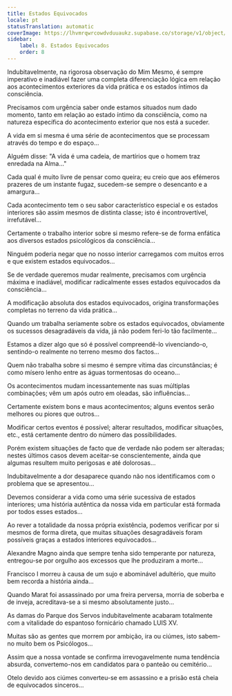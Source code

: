 ```yaml
---
title: Estados Equivocados
locale: pt
statusTranslation: automatic
coverImage: https://lhvmrqwrcowdvduuaukz.supabase.co/storage/v1/object/public/strapi-uploads/small_cover-tratado-de-psicologia-revolucionaria.webp-5e15e1cec4e0ebebcde5d7fc7565d8fd.webp
sidebar:
    label: 8. Estados Equivocados
    order: 8
---
```

Indubitavelmente, na rigorosa observação do Mim Mesmo, é sempre imperativo e inadiável fazer uma completa diferenciação lógica em relação aos acontecimentos exteriores da vida prática e os estados íntimos da consciência.

Precisamos com urgência saber onde estamos situados num dado momento, tanto em relação ao estado íntimo da consciência, como na natureza específica do acontecimento exterior que nos está a suceder.

A vida em si mesma é uma série de acontecimentos que se processam através do tempo e do espaço...

Alguém disse: "A vida é uma cadeia, de martírios que o homem traz enredada na Alma..."

Cada qual é muito livre de pensar como queira; eu creio que aos efémeros prazeres de um instante fugaz, sucedem-se sempre o desencanto e a amargura...

Cada acontecimento tem o seu sabor característico especial e os estados interiores são assim mesmos de distinta classe; isto é incontrovertível, irrefutável...

Certamente o trabalho interior sobre si mesmo refere-se de forma enfática aos diversos estados psicológicos da consciência...

Ninguém poderia negar que no nosso interior carregamos com muitos erros e que existem estados equivocados...

Se de verdade queremos mudar realmente, precisamos com urgência máxima e inadiável, modificar radicalmente esses estados equivocados da consciência...

A modificação absoluta dos estados equivocados, origina transformações completas no terreno da vida prática...

Quando um trabalha seriamente sobre os estados equivocados, obviamente os sucessos desagradáveis da vida, já não podem feri-lo tão facilmente...

Estamos a dizer algo que só é possível compreendê-lo vivenciando-o, sentindo-o realmente no terreno mesmo dos factos...

Quem não trabalha sobre si mesmo é sempre vítima das circunstâncias; é como mísero lenho entre as águas tormentosas do oceano...

Os acontecimentos mudam incessantemente nas suas múltiplas combinações; vêm um após outro em oleadas, são influências...

Certamente existem bons e maus acontecimentos; alguns eventos serão melhores ou piores que outros...

Modificar certos eventos é possível; alterar resultados, modificar situações, etc., está certamente dentro do número das possibilidades.

Porém existem situações de facto que de verdade não podem ser alteradas; nestes últimos casos devem aceitar-se conscientemente, ainda que algumas resultem muito perigosas e até dolorosas...

Indubitavelmente a dor desaparece quando não nos identificamos com o problema que se apresentou...

Devemos considerar a vida como uma série sucessiva de estados interiores; uma história autêntica da nossa vida em particular está formada por todos esses estados...

Ao rever a totalidade da nossa própria existência, podemos verificar por si mesmos de forma direta, que muitas situações desagradáveis foram possíveis graças a estados interiores equivocados...

Alexandre Magno ainda que sempre tenha sido temperante por natureza, entregou-se por orgulho aos excessos que lhe produziram a morte...

Francisco I morreu à causa de um sujo e abominável adultério, que muito bem recorda a história ainda...

Quando Marat foi assassinado por uma freira perversa, morria de soberba e de inveja, acreditava-se a si mesmo absolutamente justo...

As damas do Parque dos Servos indubitavelmente acabaram totalmente com a vitalidade do espantoso fornicário chamado LUIS XV.

Muitas são as gentes que morrem por ambição, ira ou ciúmes, isto sabem-no muito bem os Psicólogos...

Assim que a nossa vontade se confirma irrevogavelmente numa tendência absurda, convertemo-nos em candidatos para o panteão ou cemitério...

Otelo devido aos ciúmes converteu-se em assassino e a prisão está cheia de equivocados sinceros...

